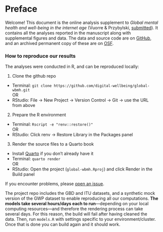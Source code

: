 # Preface {.unnumbered}

Welcome! This document is the online analysis supplement to *Global mental health and well-being in the internet age* (Vuorre & Przybylski, [submitted]()). It contains all the analyses reported in the manuscript along with supplemental figures and data. The data and source code are on [GitHub](https://github.com/digital-wellbeing/global-wbmh), and an archived permanent copy of these are on [OSF](https://osf.io/ys7m9/).

### How to reproduce our results

The analyses were conducted in R, and can be reproduced locally:

1. Clone the github repo
  - Terminal: `git clone https://github.com/digital-wellbeing/global-wbmh.git`  
      OR
  - RStudio: File -> New Project -> Version Control -> Git -> use the URL from above

2. Prepare the R environment
  - Terminal: `Rscript -e "renv::restore()"`  
      OR
  - RStudio: Click renv -> Restore Library in the Packages panel

3. Render the source files to a Quarto book
 - Install [Quarto](https://quarto.org/docs/getting-started/installation.html) if you don't already have it
  - Terminal: `quarto render`  
      OR
  - RStudio: Open the project (`global-wbmh.Rproj`) and click Render in the Build panel

If you encounter problems, please [open an issue](https://github.com/digital-wellbeing/global-wbmh/issues).

::: {.callout-important}
The project repo includes the GBD and ITU datasets, and a synthetic mock version of the GWP dataset to enable reproducing all our computations.
**The models take several hours/days each to run**---depending on your local computing resources---and therefore the rendering process can take several days. For this reason, the build will fail after having cleaned the data. Then, run `models.R` with settings specific to your environment/cluster. Once that is done you can build again and it should work.
:::

